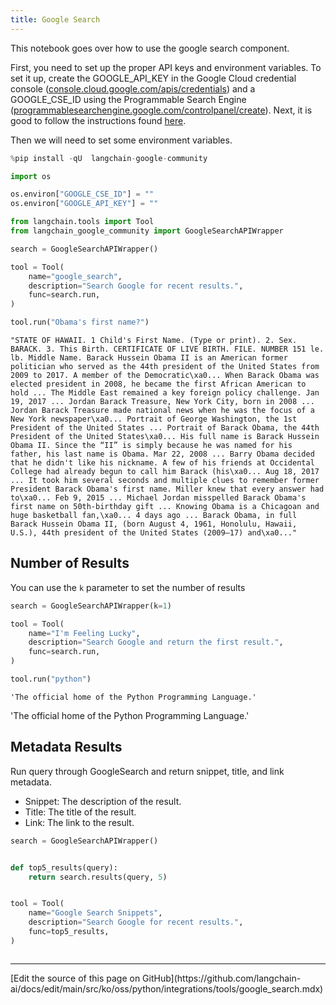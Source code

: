 ```yaml
---
title: Google Search
---
```


This notebook goes over how to use the google search component.

First, you need to set up the proper API keys and environment variables. To set it up, create the GOOGLE_API_KEY in the Google Cloud credential console ([console.cloud.google.com/apis/credentials](https://console.cloud.google.com/apis/credentials)) and a GOOGLE_CSE_ID using the Programmable Search Engine ([programmablesearchengine.google.com/controlpanel/create](https://programmablesearchengine.google.com/controlpanel/create)). Next, it is good to follow the instructions found [here](https://stackoverflow.com/questions/37083058/programmatically-searching-google-in-python-using-custom-search).

Then we will need to set some environment variables.

```python
%pip install -qU  langchain-google-community
```

```python
import os

os.environ["GOOGLE_CSE_ID"] = ""
os.environ["GOOGLE_API_KEY"] = ""
```

```python
from langchain.tools import Tool
from langchain_google_community import GoogleSearchAPIWrapper

search = GoogleSearchAPIWrapper()

tool = Tool(
    name="google_search",
    description="Search Google for recent results.",
    func=search.run,
)
```

```python
tool.run("Obama's first name?")
```

```output
"STATE OF HAWAII. 1 Child's First Name. (Type or print). 2. Sex. BARACK. 3. This Birth. CERTIFICATE OF LIVE BIRTH. FILE. NUMBER 151 le. lb. Middle Name. Barack Hussein Obama II is an American former politician who served as the 44th president of the United States from 2009 to 2017. A member of the Democratic\xa0... When Barack Obama was elected president in 2008, he became the first African American to hold ... The Middle East remained a key foreign policy challenge. Jan 19, 2017 ... Jordan Barack Treasure, New York City, born in 2008 ... Jordan Barack Treasure made national news when he was the focus of a New York newspaper\xa0... Portrait of George Washington, the 1st President of the United States ... Portrait of Barack Obama, the 44th President of the United States\xa0... His full name is Barack Hussein Obama II. Since the “II” is simply because he was named for his father, his last name is Obama. Mar 22, 2008 ... Barry Obama decided that he didn't like his nickname. A few of his friends at Occidental College had already begun to call him Barack (his\xa0... Aug 18, 2017 ... It took him several seconds and multiple clues to remember former President Barack Obama's first name. Miller knew that every answer had to\xa0... Feb 9, 2015 ... Michael Jordan misspelled Barack Obama's first name on 50th-birthday gift ... Knowing Obama is a Chicagoan and huge basketball fan,\xa0... 4 days ago ... Barack Obama, in full Barack Hussein Obama II, (born August 4, 1961, Honolulu, Hawaii, U.S.), 44th president of the United States (2009–17) and\xa0..."
```

## Number of Results

You can use the `k` parameter to set the number of results

```python
search = GoogleSearchAPIWrapper(k=1)

tool = Tool(
    name="I'm Feeling Lucky",
    description="Search Google and return the first result.",
    func=search.run,
)
```

```python
tool.run("python")
```

```output
'The official home of the Python Programming Language.'
```

'The official home of the Python Programming Language.'

## Metadata Results

Run query through GoogleSearch and return snippet, title, and link metadata.

- Snippet: The description of the result.
- Title: The title of the result.
- Link: The link to the result.

```python
search = GoogleSearchAPIWrapper()


def top5_results(query):
    return search.results(query, 5)


tool = Tool(
    name="Google Search Snippets",
    description="Search Google for recent results.",
    func=top5_results,
)
```

```python

```

---

<Callout icon="pen-to-square" iconType="regular">
  [Edit the source of this page on GitHub](https://github.com/langchain-ai/docs/edit/main/src/ko/oss/python/integrations/tools/google_search.mdx)
</Callout>
